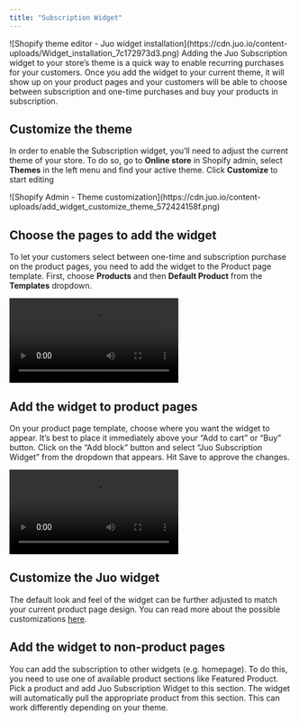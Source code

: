 ```yaml
---
title: "Subscription Widget"
---
```


<Frame>
![Shopify theme editor - Juo widget installation](https://cdn.juo.io/content-uploads/Widget_installation_7c172973d3.png)
</Frame>
Adding the Juo Subscription widget to your store’s theme is a quick way to enable recurring purchases for your customers. Once you add the widget to your current theme, it will show up on your product pages and your customers will be able to choose between subscription and one-time purchases and buy your products in subscription.

## Customize the theme

In order to enable the Subscription widget, you’ll need to adjust the current theme of your store. To do so, go to **Online store** in Shopify admin, select **Themes** in the left menu and find your active theme. Click **Customize** to start editing
<Frame caption="Start with customizing your Shopify theme">
![Shopify Admin - Theme customization](https://cdn.juo.io/content-uploads/add_widget_customize_theme_572424158f.png)
</Frame>

## Choose the pages to add the widget

To let your customers select between one-time and subscription purchase on the product pages, you need to add the widget to the Product page template. First, choose **Products** and then **Default Product** from the **Templates** dropdown.
<Frame caption="Find and open your Product page template">
<video
  controls
  className="w-full aspect-video"
  src="/images/vid-1.mp4"
></video>
</Frame>

## Add the widget to product pages

On your product page template, choose where you want the widget to appear. It’s best to place it immediately above your “Add to cart” or “Buy” button. Click on the “Add block” button and select “Juo Subscription Widget” from the dropdown that appears. Hit Save to approve the changes.
<Frame caption="Add the Juo widget block where you want it to appear">
<video
  controls
  className="w-full aspect-video"
  src="/images/vid-2.mp4"
></video>
</Frame>

## Customize the Juo widget

The default look and feel of the widget can be further adjusted to match your current product page design. You can read more about the possible customizations [here](/docs/customizing-juo-subscription-widget).

## Add the widget to non-product pages

You can add the subscription to other widgets (e.g. homepage). To do this, you need to use one of available product sections like Featured Product. Pick a product and add Juo Subscription Widget to this section. The widget will automatically pull the appropriate product from this section. This can work differently depending on your theme.
